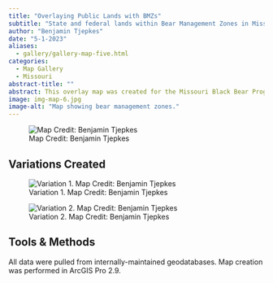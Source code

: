 ```yaml
---
title: "Overlaying Public Lands with BMZs"
subtitle: "State and federal lands within Bear Management Zones in Missouri."
author: "Benjamin Tjepkes"
date: "5-1-2023"
aliases: 
  - gallery/gallery-map-five.html
categories:
  - Map Gallery
  - Missouri
abstract-title: ""
abstract: This overlay map was created for the Missouri Black Bear Program to present during public talks on bear hunting across the three designated Bear Management Zones, indicating where public hunting lands are located.
image: img-map-6.jpg
image-alt: "Map showing bear management zones."
---
```


![Map Credit: Benjamin Tjepkes](img-map-6.jpg)

## Variations Created

::: {layout-ncol=2}
![Variation 1. Map Credit: Benjamin Tjepkes](img-map-7.jpg)

![Variation 2. Map Credit: Benjamin Tjepkes](img-map-8.jpg)
:::


## Tools & Methods

All data were pulled from internally-maintained geodatabases. Map creation was performed in ArcGIS Pro 2.9.
